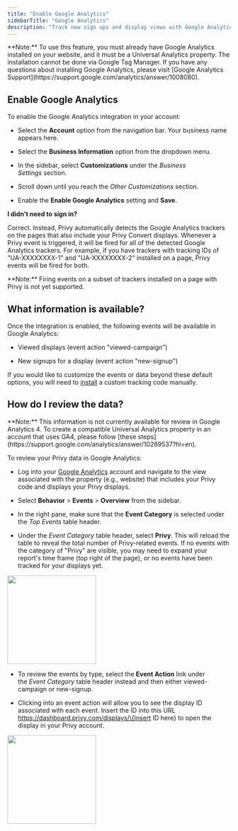 ```yaml
---
title: "Enable Google Analytics"
sidebarTitle: "Google Analytics"
description: "Track new sign ups and display views with Google Analytics."
---
```


<Note>
  **Note:** To use this feature, you must already have Google Analytics installed on your website, and it must be a Universal Analytics property. The installation cannot be done via Google Tag Manager. If you have any questions about installing Google Analytics, please visit [Google Analytics Support](https://support.google.com/analytics/answer/1008080). 
</Note>

## Enable Google Analytics

To enable the Google Analytics integration in your account:

* Select the **Account** option from the navigation bar. Your business name appears here. 

* Select the **Business Information** option from the dropdown menu. 

* In the sidebar, select **Customizations** under the *Business Settings* section.

* Scroll down until you reach the *Other Customizations* section. 

* Enable the **Enable Google Analytics** setting and **Save**.

<Icon icon="circle-question" /> **I didn't need to sign in?** 

Correct. Instead, Privy automatically detects the Google Analytics trackers on the pages that also include your Privy Convert displays. Whenever a Privy event is triggered, it will be fired for all of the detected Google Analytics trackers. For example, if you have trackers with tracking IDs of "UA-XXXXXXXX-1" and "UA-XXXXXXXX-2" installed on a page, Privy events will be fired for both.

<Info>
  **Note:** Firing events on a subset of trackers installed on a page with Privy is not yet supported.
</Info>

## What information is available?

Once the integration is enabled, the following events will be available in Google Analytics: 

* Viewed displays (event action "viewed-campaign")

* New signups for a display (event action "new-signup") 

If you would like to customize the events or data beyond these default options, you will need to [install](https://privy.helpscoutdocs.com/article/165-install-tracking-codes-pixels) a custom tracking code manually. 

## How do I review the data?

<Info>
  **Note:** This information is not currently available for review in Google Analytics 4. To create a compatible Universal Analytics property in an account that uses GA4, please follow [these steps](https://support.google.com/analytics/answer/10269537?hl=en). 
</Info>

To review your Privy data in Google Analytics:

* Log into your [Google Analytics](https://analytics.google.com/) account and navigate to the view associated with the property (e.g., website) that includes your Privy code and displays your Privy displays. 

* Select **Behavior** > **Events** > **Overview** from the sidebar. 

* In the right pane, make sure that the **Event Category** is selected under the *Top Events* table header.

* Under the *Event Category* table header, select **Privy**. This will reload the table to reveal the total number of Privy-related events. If no events with the category of "Privy" are visible, you may need to expand your report's time frame (top right of the page), or no events have been tracked for your displays yet.

<img height="200" src="/images/integrations/ga-locate-privy-events.gif" />

* To review the events by type, select the **Event Action** link under the *Event Category* table header instead and then either viewed-campaign or new-signup. 

* Clicking into an event action will allow you to see the display ID associated with each event. Insert the ID into this URL https://dashboard.privy.com/displays/\{Insert ID here} to open the display in your Privy account.

<img height="200" src="/images/integrations/ga-trace-events-to-display.gif" />